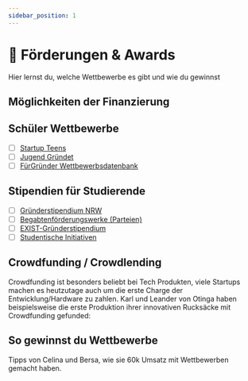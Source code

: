 ```yaml
---
sidebar_position: 1
---
```


# 💸 Förderungen & Awards

<Admonition type="info" icon="📍">
  Hier lernst du, welche Wettbewerbe es gibt und wie du gewinnst
</Admonition>

## Möglichkeiten der Finanzierung

<YouTube videoId="Ob5Bh2VHcLs"/>

## Schüler Wettbewerbe

- [ ] [Startup Teens](https://www.startupteens.de/)
- [ ] [Jugend Gründet](https://www.jugend-gruendet.de/)
- [ ] [FürGründer Wettbewerbsdatenbank](https://www.top50startups.de/gruenderwettbewerbe/datenbank)

## Stipendien für Studierende

- [ ] [Gründerstipendium NRW](https://www.gruenderstipendium.nrw/)
- [ ] [Begabtenförderungswerke (Parteien)](https://www.mystipendium.de/stipendien/begabtenfoerderungswerke)
- [ ] [EXIST-Gründerstipendium](https://www.exist.de/EXIST/Navigation/DE/Gruendungsfoerderung/EXIST-Gruenderstipendium/exist-gruenderstipendium.html)
- [ ] [Studentische Initiativen](https://gruendermagnet.de/initiativen/)

## Crowdfunding / Crowdlending

<TwoColumns>
  Crowdfunding ist besonders beliebt bei Tech Produkten, viele Startups machen es heutzutage auch um die erste Charge der Entwicklung/Hardware zu zahlen. Karl und Leander von Otinga haben beispielsweise die erste Produktion ihrer innovativen Rucksäcke mit Crowdfunding gefunded:
  <YouTube videoId="RzKVD01qFrM" time="300"/>
</TwoColumns>

## So gewinnst du Wettbewerbe

<TwoColumns>
  Tipps von Celina und Bersa, wie sie 60k Umsatz mit Wettbewerben gemacht haben.
  <YouTube videoId="VrdrVRVHgvE" time="511"/>
</TwoColumns>
